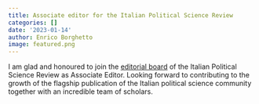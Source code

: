 ```yaml
---
title: Associate editor for the Italian Political Science Review
categories: []
date: '2023-01-14'
author: Enrico Borghetto
image: featured.png
---
```


I am glad and honoured to join the [editorial board](https://www.cambridge.org/core/journals/italian-political-science-review-rivista-italiana-di-scienza-politica/information/about-this-journal/editorial-board) of the Italian Political Science Review as Associate Editor. Looking forward to contributing to the growth of the flagship publication of the Italian political science community together with an incredible team of scholars.
